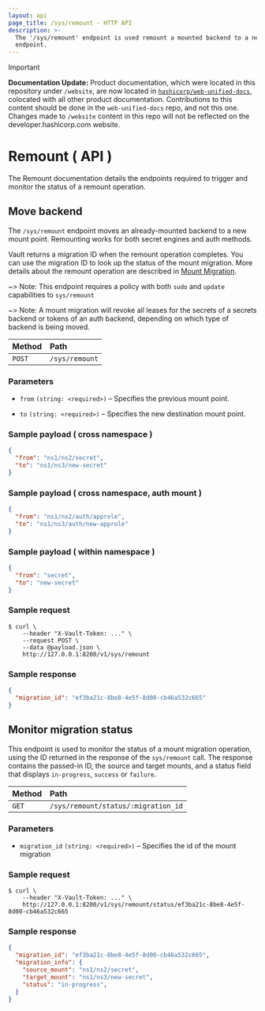 ```yaml
---
layout: api
page_title: /sys/remount - HTTP API
description: >-
  The '/sys/remount' endpoint is used remount a mounted backend to a new
  endpoint.
---
```


> [!IMPORTANT]  
> **Documentation Update:** Product documentation, which were located in this repository under `/website`, are now located in [`hashicorp/web-unified-docs`](https://github.com/hashicorp/web-unified-docs), colocated with all other product documentation. Contributions to this content should be done in the `web-unified-docs` repo, and not this one. Changes made to `/website` content in this repo will not be reflected on the developer.hashicorp.com website.

# Remount ( API )

The Remount documentation details the endpoints required to trigger and monitor the status of a remount operation.

## Move backend

The `/sys/remount` endpoint moves an already-mounted backend to a new mount point. Remounting works for both secret
engines and auth methods.

Vault returns a migration ID when the remount operation completes. You
can use the migration ID to look up the status of the mount migration.
More details about the remount operation are described in
[Mount Migration](/vault/docs/concepts/mount-migration).

~> Note: This endpoint requires a policy with both `sudo` and `update` capabilities to `sys/remount`

~> Note: A mount migration will revoke all leases for the secrets of a secrets backend or tokens of an auth backend,
depending on which type of backend is being moved.


| Method | Path           |
| :----- | :------------- |
| `POST` | `/sys/remount` |

### Parameters

- `from` `(string: <required>)` – Specifies the previous mount point.

- `to` `(string: <required>)` – Specifies the new destination mount point.

### Sample payload ( cross namespace )

```json
{
  "from": "ns1/ns2/secret",
  "to": "ns1/ns3/new-secret"
}
```

### Sample payload ( cross namespace, auth mount )

```json
{
  "from": "ns1/ns2/auth/approle",
  "to": "ns1/ns3/auth/new-approle"
}
```

### Sample payload ( within namespace )

```json
{
  "from": "secret",
  "to": "new-secret"
}
```

### Sample request

```shell-session
$ curl \
    --header "X-Vault-Token: ..." \
    --request POST \
    --data @payload.json \
    http://127.0.0.1:8200/v1/sys/remount
```

### Sample response

```json
{
  "migration_id": "ef3ba21c-8be8-4e5f-8d00-cb46a532c665"
}
```

## Monitor migration status

This endpoint is used to monitor the status of a mount migration operation, using the ID returned in the response
of the `sys/remount` call. The response contains the passed-in ID, the source and target mounts, and a status field
that displays `in-progress`, `success` or `failure`.

| Method | Path           |
| :----- | :------------- |
| `GET` | `/sys/remount/status/:migration_id` |

### Parameters

- `migration_id` `(string: <required>)` – Specifies the id of the mount migration

### Sample request

```shell-session
$ curl \
    --header "X-Vault-Token: ..." \
    http://127.0.0.1:8200/v1/sys/remount/status/ef3ba21c-8be8-4e5f-8d00-cb46a532c665
```

### Sample response

```json
{
  "migration_id": "ef3ba21c-8be8-4e5f-8d00-cb46a532c665",
  "migration_info": {
    "source_mount": "ns1/ns2/secret",
    "target_mount": "ns1/ns3/new-secret",
    "status": "in-progress",
  }
}
```
